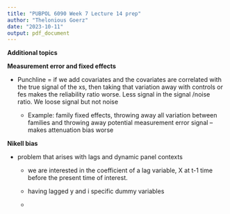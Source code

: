 ```yaml
---
title: "PUBPOL 6090 Week 7 Lecture 14 prep"
author: "Thelonious Goerz"
date: "2023-10-11"
output: pdf_document
---
```


**Additional topics**

**Measurement error and fixed effects**

-   Punchline = if we add covariates and the covariates are correlated with the true signal of the xs, then taking that variation away with controls or fes makes the reliability ratio worse. Less signal in the signal /noise ratio. We loose signal but not noise

    -   Example: family fixed effects, throwing away all variation between families and throwing away potential measurement error signal -- makes attenuation bias worse

**Nikell bias**

-   problem that arises with lags and dynamic panel contexts

    -   we are interested in the coefficient of a lag variable, X at t-1 time before the present time of interest.

    -   having lagged y and i specific dummy variables

    -   
